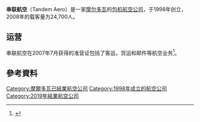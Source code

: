 {{多個問題|
{{refimprove|time=2016-10-14T23:49:14+00:00}}
{{expand|time=2016-10-14T23:49:14+00:00}}
}}
{{Infobox Airline
|airline        = 串联航空<br>Tandem-Aero
|logo           = Embraer EMB-120RT Brasilia, Air Moldova JP7517480.jpg
|logo_size      =
|fleet_size     = 
|destinations   = 1
|IATA           = TQ
|ICAO           = TDM
|callsign       = TANDEM AERO
|parent         =
|company_slogan =
|founded        = 1998年
|ceased        = 2019年4月
|headquarters   = {{MOL}}[[基希讷乌|基希讷乌]]
|key_people     =
|hubs           = [[基希讷乌国际机场|基希讷乌国际机场]]
|secondary_hubs =
|focus_cities   =
|frequent_flyer =
|lounge         =
|alliance       =
|website        = http://www.tandemaero.md/
}}
'''串联航空'''（Tandem Aero）是一家[[摩尔多瓦|摩尔多瓦]]的[[包机|包机]][[航空公司|航空公司]]，于1998年创立，2008年的载客量为24,700人。

==运营==
串联航空在2007年7月获得的准营证包括了客运，货运和邮件等航空业务<ref>{{cite web| title=Air Operators| date=July 5, 2007| work=Civil Aviation Authority of the Republic of Moldova| url=http://en.caa.md/air_operators| accessdate=July 6, 2007| deadurl=yes| archiveurl=https://www.webcitation.org/5yepWlR8Q?url=http://en.caa.md/air_operators| archivedate=2011年5月13日}}</ref>。

== 參考資料 ==
{{reflist}}

[[Category:摩爾多瓦已結業航空公司|Category:摩爾多瓦已結業航空公司]]
[[Category:1998年成立的航空公司|Category:1998年成立的航空公司]]
[[Category:2019年結業航空公司|Category:2019年結業航空公司]]